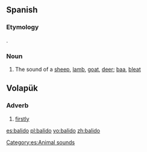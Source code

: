 ==Spanish==
===Etymology=== 
{{suffix|balar|ido|alt1=Balar|lang=es}}.

===Noun===
{{es-noun|m|balidos}}
# The sound of a [[sheep]], [[lamb]], [[goat]], [[deer]]; [[baa]], [[bleat]]
[[Category:es:Animal sounds]]

==Volapük==

===Adverb===
{{head|vo|adverb}}

# [[firstly]]

[[es:balido]]
[[pl:balido]]
[[vo:balido]]
[[zh:balido]]